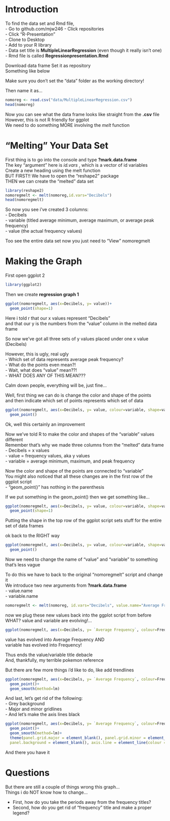 # Introduction

To find the data set and Rmd file,  
- Go to github.com/mjw246 
- Click repositories  
- Click "R-Presentation"  
- Clone to Desktop  
- Add to your R library  
- Data set title is **MultipleLinearRegression** (even though it really isn't one)  
- Rmd file is called **Regressionpresentation.Rmd**

Download data frame
Set it as repository  
Something like below  

Make sure you don't set the "data" folder as the working directory!  

Then name it as...  
```r
nomoreg <- read.csv("data/MultipleLinearRegression.csv")
head(nomoreg)
```

Now you can see what the data frame looks like straight from the **.csv** file  
However, this is not R friendly for ggplot  
We need to do something MORE involving the *melt* function   

# "Melting" Your Data Set

First thing is to go into the console and type **?mark.data.frame**  
The key "argument" here is *id.vars* , which is a vector of id variables  
Create a new heading using the melt function  
BUT FIRST!! We have to open the "reshape2" package  
THEN we can create the "melted" data set  

```r
library(reshape2)
nomoregmelt <- melt(nomoreg,id.vars="Decibels")
head(nomoregmelt)
```

So now you see i've created 3 columns:  
- Decibels  
- variable (titled average minimum, average maximum, or average peak frequency)  
- value (the actual frequency values)  

Too see the entire data set now you just need to "View" nomoregmelt

# Making the Graph

First open ggplot 2

```r
library(ggplot2)
```
Then we create **regression graph 1**

```r
ggplot(nomoregmelt, aes(x=Decibels, y= value))+
  geom_point(shape=1)
```

Here i told r that our x values represent "Decibels"  
and that our y is the numbers from the "value" column in the melted data frame  

So now we've got all three sets of y values placed under one x value (Decibels) 

However, this is ugly, real ugly  
- Which set of data represents average peak frequency?    
- What do the points even mean?!  
- Wait, what does "value" mean??!  
- WHAT DOES ANY OF THIS MEAN???  

Calm down people, everything will be, just fine...   

Well, first thing we can do is change the color and shape of the points   
and then indicate which set of points represents which set of data  

```r
ggplot(nomoregmelt, aes(x=Decibels, y= value, colour=variable, shape=variable))+
  geom_point()
```

Ok, well this certainly an improvement

Now we've told R to make the color and shapes of the "variable" values different  
Remember that's why we made three columns from the "melted" data frame  
- Decibels = x values  
- value = frequency values, aka y values  
- variable = average minimum, maximum, and peak frequency  

Now the color and shape of the points are connected to "variable"  
You might also noticed that all these changes are in the first row of the ggplot script  
- "geom_point()" has nothing in the parenthesis

If we put something in the geom_point() then we get something like...


```r
ggplot(nomoregmelt, aes(x=Decibels, y= value, colour=variable, shape=variable))+
  geom_point(shape=1)
```

Putting the shape in the top row of the ggplot script sets stuff for the entire set of data frames  

ok back to the RIGHT way
```r
ggplot(nomoregmelt, aes(x=Decibels, y= value, colour=variable, shape=variable))+
  geom_point()
```

Now we need to change the name of "value" and "variable" to something that's less vague    

To do this we have to back to the original "nomoregmelt" script and change it  
We introduce two new arguments from **?mark.data.frame**   
- value.name  
- variable.name  

```r
nomoregmelt <- melt(nomoreg, id.vars="Decibels", value.name="Average Frequency", variable.name="Frequency")
```
now we plug these new values back into the ggplot script from before  
WHAT? value and variable are evolving!...

```r
ggplot(nomoregmelt, aes(x=Decibels, y= `Average Frequency`, colour=Frequency, shape=Frequency))+ geom_point()
```

value has evolved into Average Frequency AND  
variable has evolved into Frequency!  

Thus ends the value/variable title debacle  
And, thankfully, my terrible pokemon reference    

But there are few more things i'd like to do, like add trendlines 

```r
ggplot(nomoregmelt, aes(x=Decibels, y= `Average Frequency`, colour=Frequency, shape=Frequency))+ 
  geom_point()+
  geom_smooth(method=lm)
```

And last, let's get rid of the following:  
- Grey background  
- Major and minor gridlines  
- And let's make the axis lines black    

```r
ggplot(nomoregmelt, aes(x=Decibels, y= `Average Frequency`, colour=Frequency, shape=Frequency))+ 
  geom_point()+
  geom_smooth(method=lm)+
  theme(panel.grid.major = element_blank(), panel.grid.minor = element_blank(), 
  panel.background = element_blank(), axis.line = element_line(colour = "black"))
```

And there you have it

# Questions

But there are still a couple of things wrong this graph...  
Things i do NOT know how to change...  

- First, how do you take the periods away from the frequency titles?
- Second, how do you get rid of "frequency" title and make a proper legend?



